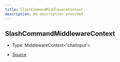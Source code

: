 ```yaml
---
title: SlashCommandMiddlewareContext
description: No description provided
---
```


## SlashCommandMiddlewareContext

- Type: MiddlewareContext\<'chatInput'>

- [Source](https://github.com/underctrl-io/commandkit/blob/141d1404ab18a8e659209a0fab65466bf3b6dd85/packages/commandkit/src/app/commands/Context.ts#L71)